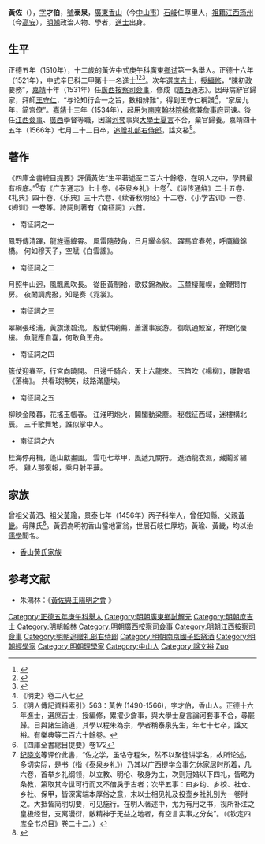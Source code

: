 {{明清人物信息框
| 姓名 = 黃佐
| 原名 = 
| 圖片名稱= 黃佐.jpg
| 圖片大小 = 220px
| 圖片說明 = 清代修《廣州黃氏家譜》之黃佐像
| 最高職務 = 詹事府少詹事
| 國家 = 大明 
| 爵位 =
| 籍貫 = [[廣東承宣布政使司|廣東]][[香山縣|香山]]（今[[中山市|中山市]]）[[石岐|石岐]]仁厚里
| 族裔 = 漢族
| 旗籍 = 
| 字號 = 字才伯，號泰泉
| 諡號 = 文裕
| 出生日期 = [[弘治|弘治]]三年（1490年）
| 出生地點 = [[廣東承宣布政使司|廣東]][[香山縣|香山]]（今[[中山市|中山市]]）[[石岐|石岐]]仁厚里
| 逝世日期 = [[隆慶_(明朝)|隆慶]]元年（1566年）
| 逝世地點 = [[廣東承宣布政使司|廣東]][[香山縣|香山]]（今[[中山市|中山市]]）[[石岐|石岐]]仁厚里
| 墓葬 = 
| 配偶 = 
| 親屬 = 曾祖父黃泗、祖父[[黃瑜|黃瑜]]、父親[[黃畿|黃畿]]。母陳氏
| 出身 = 
* 正德五年庚午科廣東鄉試第一名舉人（解元）
* 正德十六年辛巳科進士出身
| 經歷 = 
| 著作 = 
}}

'''黃佐'''（{{bd|1490年||1566年||catIdx=H黃}}），[[表字|字]]'''才伯'''，[[號|號]]'''泰泉'''，[[廣東承宣布政使司|廣東]][[香山縣|香山]]（今[[中山市|中山市]]）[[石岐|石岐]]仁厚里人，[[祖籍|祖籍]][[江西|江西]][[筠州_(唐朝)|筠州]]（今[[高安市|高安]]），[[明朝|明朝]]政治人物、學者，[[進士|進士]]出身。

== 生平 ==
正德五年（1510年），十二歲的黃佐中式庚午科廣東[[鄉试|鄉试]]第一名舉人。正德十六年（1521年），中式辛巳科二甲第十一名進士<ref>{{Cite book|title=《皇明贡举考》卷五|last=（明）[[张朝瑞|张朝瑞]]|first=|publisher=《续修四库全书》史部第828册|year=|isbn=|location=|pages=}}</ref><ref>{{Cite book|title=贡举志五种 上|last=鲁小俊，江俊伟著|first=|publisher=武汉：武汉大学出版社|year=2009|isbn=978-7-307-07043-1|location=|pages=}}</ref><ref>{{Cite book|title=近代中国史料丛刊续辑 785-790 明清进士题名录索引 1-6|last=朱保炯，谢沛霖|first=|publisher=文海出版社|year=1981|isbn=|location=台湾}}</ref>。次年選[[庶吉士|庶吉士]]，授[[編修|編修]]，“陳初政要務”，[[嘉靖|嘉靖]]十年（1531年）任[[廣西|廣西]][[按察司|按察司]][[僉事|僉事]]，修成《[[廣西|廣西]]通志》。因母病辭官歸家，拜師[[王守仁|王守仁]]，“与论知行合一之旨，數相辨難”，得到王守仁稱讚<ref>《明史》卷二八七</ref>，“家居九年，简宫僚”。[[嘉靖|嘉靖]]十三年（1534年），起用为[[南京|南京]][[翰林院编修|翰林院编修]]兼[[詹事府|詹事府]]司谏。後任[[江西|江西]][[僉事|僉事]]、[[廣西|廣西]]學督等職，因論[[河套|河套]]事與[[大學士|大學士]][[夏言|夏言]]不合，棄官歸養。嘉靖四十五年（1566年）七月二十二日卒，[[追赠|追赠]][[礼部右侍郎|礼部右侍郎]]，諡文裕<ref>《明人傳記資料索引》563：黃佐 (1490-1566)，字才伯，香山人。正德十六年進士，選庶吉士，授編修，累擢少詹事，與大學士夏言論河套事不合，尋罷歸。日與諸生論道，其學以程朱為宗，學者稱泰泉先生，年七十七卒，諡文裕。有樂典等二百六十餘卷。</ref>。

==著作==
《四庫全書總目提要》評價黃佐“生平著述至二百六十餘卷，在明人之中，學問最有根底。”<ref>《四庫全書總目提要》卷172</ref>有《广东通志》七十卷、《泰泉乡礼》七卷<ref>[[纪晓岚|纪晓岚]]等评价此書，“佐之学，虽恪守程朱，然不以聚徒讲学名，故所论述，多切实际，是书（指《泰泉乡礼》）乃其以广西提学佥事乞休家居时所着，凡六卷，首举乡礼纲领，以立教、明伦、敬身为主，次则冠婚以下四礼，皆略为条教，第取其今世可行而又不倍戾于古者；次举五事：曰乡约、乡校、社仓、乡社、保甲，皆深寓端本厚俗之意，末以士相见礼及投壶乡社礼别为一卷附之。大抵皆简明切要，可见施行。在明人著述中，尤为有用之书，视所补注之皇极经世，支离漫衍，敝精神于无益之地者，有空言实事之分矣”。（《钦定四库全书总目》卷二十二。）</ref>、《诗传通觧》二十五卷、《礼典》四十卷、《乐典》三十六卷、《续春秋明经》十二卷、《小学古训》一卷、《姆训》一卷等。詩詞則著有《南征詞》六首。

* 南征詞之一

鳳野傳清蹕，龍旌逼絳霄。 風雷隨鼓角，日月耀金貂。 躍馬宜春苑，呼鷹織錦橋。 何如穆天子，空賦《白雲謠》。

* 南征詞之二

月照牛山迥，風飄鳳吹長。 從臣黃制袷，歌妓錦為妝。 玉輦棲蘿幌，金鞭問竹房。 夜闌調虎撥，知是奏《霓裳》。

* 南征詞之三

翠網張瑤浦，黃旗漾碧流。 殷勤供廟薦，蕭灑事宸游。 御氣通鮫室，祥煙化蜃樓。 魚龍應自喜，何敢負王舟。

* 南征詞之四

簇仗迎春至，行宮向曉開。 日邊千騎合，天上六龍來。 玉笛吹《楊柳》，雕鞍唱《落梅》。 共看球拂笑，歧路滿塵埃。

* 南征詞之五

柳映金陵暮，花搖玉帳春。 江淮明炮火，閶闔動梁塵。 秘戲征西域，迷樓構北辰。 三千歌舞地，誰似掌中人。

* 南征詞之六

桂海停舟楫，蓬山獻畫圖。 雲屯七萃甲，風遞九關符。 進酒龍衣濕，藏鬮豸繡呼。 雞人那復報，乘月射平蕪。

==家族==
曾祖父黃泗、祖父[[黃瑜|黃瑜]]，景泰七年（1456年）丙子科举人，曾任知縣、父親[[黃畿|黃畿]]。母陳氏<ref>{{Cite book|title=天一阁藏明代科举录选刊 登科录 点校本|last=龚延明主编|first=|publisher=宁波出版社|year=2016|isbn=978-7-5526-2320-8|location=宁波|pages=|quote=《天一閣藏明代科舉錄選刊.登科錄》之《正德十六年辛巳科進士登科錄》}}</ref>。黃泗為明初香山當地富翁，世居石岐仁厚坊。黃瑜、黃畿，均以治[[儒學|儒學]]聞名。

*[[香山黄氏家族|香山黄氏家族]]

==参考文献==
{{reflist}}
*朱鴻林：《[https://www.polyu.edu.hk/cc/images/Article/prof_chu_articles/56.pdf 黃佐與王陽明之會] {{Wayback|url=https://www.polyu.edu.hk/cc/images/Article/prof_chu_articles/56.pdf |date=20191130005315 }}》

{{正德十六年辛巳科殿試金榜}}
{{DEFAULTSORT:Huang黃佐}}
[[Category:正德五年庚午科舉人|Category:正德五年庚午科舉人]]
[[Category:明朝廣東鄉試解元|Category:明朝廣東鄉試解元]]
[[Category:明朝庶吉士|Category:明朝庶吉士]]
[[Category:明朝翰林|Category:明朝翰林]]
[[Category:明朝廣西按察司僉事|Category:明朝廣西按察司僉事]]
[[Category:明朝江西按察司僉事|Category:明朝江西按察司僉事]]
[[Category:明朝追赠礼部右侍郎|Category:明朝追赠礼部右侍郎]]
[[Category:明朝南京國子監祭酒|Category:明朝南京國子監祭酒]]
[[Category:明朝經學家|Category:明朝經學家]]
[[Category:明朝理學家|Category:明朝理學家]]
[[Category:中山人|Category:中山人]]
[[Category:諡文裕|Category:諡文裕]]
[[Category:黄姓|Zuo]]